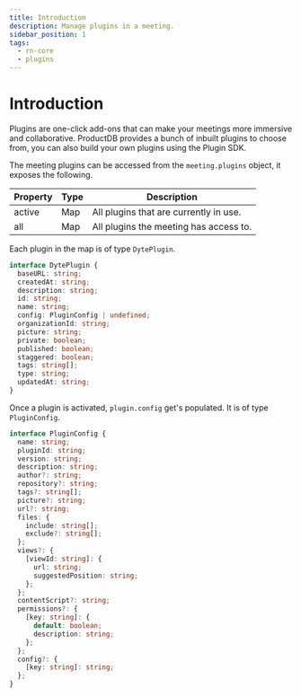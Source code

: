 ```yaml
---
title: Introduction
description: Manage plugins in a meeting.
sidebar_position: 1
tags:
  - rn-core
  - plugins
---
```


# Introduction

Plugins are one-click add-ons that can make your meetings more immersive and
collaborative. ProductDB provides a bunch of inbuilt plugins to choose from, you can
also build your own plugins using the Plugin SDK.

The meeting plugins can be accessed from the `meeting.plugins` object, it
exposes the following.

| Property | Type | Description                            |
| -------- | ---- | -------------------------------------- |
| active   | Map  | All plugins that are currently in use. |
| all      | Map  | All plugins the meeting has access to. |

Each plugin in the map is of type `DytePlugin`.

```ts
interface DytePlugin {
  baseURL: string;
  createdAt: string;
  description: string;
  id: string;
  name: string;
  config: PluginConfig | undefined;
  organizationId: string;
  picture: string;
  private: boolean;
  published: boolean;
  staggered: boolean;
  tags: string[];
  type: string;
  updatedAt: string;
}
```

Once a plugin is activated, `plugin.config` get's populated. It is of type
`PluginConfig`.

```ts
interface PluginConfig {
  name: string;
  pluginId: string;
  version: string;
  description: string;
  author?: string;
  repository?: string;
  tags?: string[];
  picture?: string;
  url?: string;
  files: {
    include: string[];
    exclude?: string[];
  };
  views?: {
    [viewId: string]: {
      url: string;
      suggestedPosition: string;
    };
  };
  contentScript?: string;
  permissions?: {
    [key: string]: {
      default: boolean;
      description: string;
    };
  };
  config?: {
    [key: string]: string;
  };
}
```

<head>
  <title>React Native Core Introduction</title>
</head>
